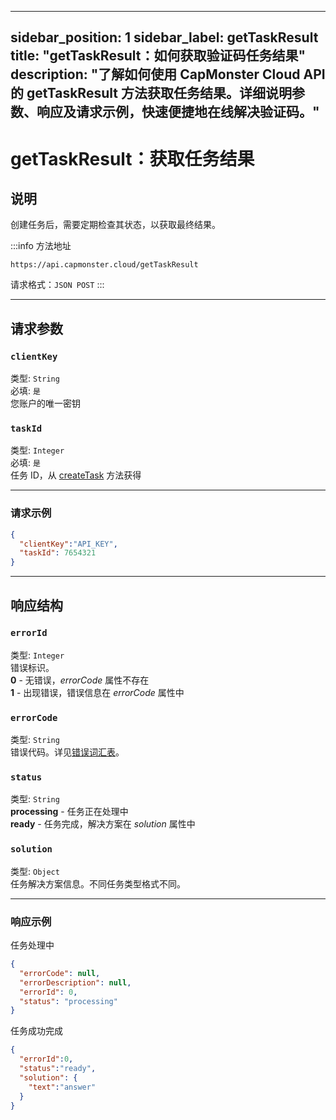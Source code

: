 ﻿---

sidebar_position: 1
sidebar_label: getTaskResult
title: "getTaskResult：如何获取验证码任务结果"
description: "了解如何使用 CapMonster Cloud API 的 getTaskResult 方法获取任务结果。详细说明参数、响应及请求示例，快速便捷地在线解决验证码。"
---


<ArticleHead slug="api/methods/get-task-result" />

# getTaskResult：获取任务结果

## **说明**

创建任务后，需要定期检查其状态，以获取最终结果。

:::info 方法地址

```http
https://api.capmonster.cloud/getTaskResult
```

请求格式：`JSON POST`
:::

---

## 请求参数

### `clientKey`

类型: `String` <br />
必填: `是`<br />
您账户的唯一密钥

### `taskId`

类型: `Integer` <br />
必填: `是`<br />
任务 ID，从 [createTask](./create-task.mdx) 方法获得

---

### 请求示例

```json
{
  "clientKey":"API_KEY",
  "taskId": 7654321
}
```

---

## 响应结构

### `errorId`

类型: `Integer` <br />
错误标识。<br />**0** - 无错误，*errorCode* 属性不存在<br />**1** - 出现错误，错误信息在 *errorCode* 属性中

### `errorCode`

类型: `String` <br />
错误代码。详见[错误词汇表](../api-errors.mdx)。

### `status`

类型: `String` <br />
**processing** - 任务正在处理中<br />**ready** - 任务完成，解决方案在 *solution* 属性中

### `solution`

类型: `Object` <br />
任务解决方案信息。不同任务类型格式不同。

---

### 响应示例

任务处理中

```json
{
  "errorCode": null,
  "errorDescription": null,
  "errorId": 0,
  "status": "processing"
}
```

任务成功完成

```json
{
  "errorId":0,
  "status":"ready",
  "solution": {
    "text":"answer"
  }
}
```
